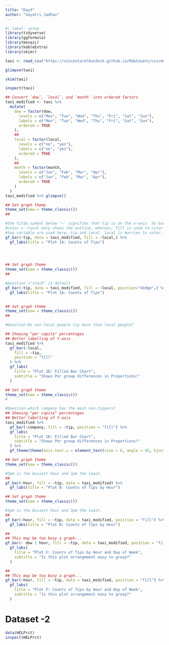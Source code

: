 ```yaml
---
title: "Day3"
author: "Gayatri Jadhav"
---
```


```r
#| label: setup
library(tidyverse)
library(ggformula)
library(mosaic)
library(kableExtra)
library(skimr)
```

```r
taxi <- read_csv("https://vincentarelbundock.github.io/Rdatasets/csv/modeldata/taxi.csv")
```

```r
glimpse(taxi)
```

```r
skim(taxi)
```

```r
inspect(taxi)
```

```r
## Convert `dow`, `local`, and `month` into ordered factors
taxi_modified <- taxi %>%
  mutate(
    dow = factor(dow,
      levels = c("Mon", "Tue", "Wed", "Thu", "Fri", "Sat", "Sun"),
      labels = c("Mon", "Tue", "Wed", "Thu", "Fri", "Sat", "Sun"),
      ordered = TRUE
    ),
    ##
    local = factor(local,
      levels = c("no", "yes"),
      labels = c("no", "yes"),
      ordered = TRUE
    ),
    ##
    month = factor(month,
      levels = c("Jan", "Feb", "Mar", "Apr"),
      labels = c("Jan", "Feb", "Mar", "Apr"),
      ordered = TRUE
    )
  )
taxi_modified %>% glimpse()
```

```r
## Set graph theme
theme_set(new = theme_classic())
##

#the tilda symbol below '~' signifies that tip is on the x-axis. So basically tilda(~) to the left of anything means that variable is on the x-axis. So here, local is also on the x-axis, but as color.
#color = ~local only shows the outline, whereas, fill is used to color it inside as well
#two variable are used here, tip and local. local is marries to color.
gf_bar(~tip, data = taxi_modified, fill = ~local,) %>%
  gf_labs(title = "Plot 1A: Counts of Tips")


    
```

```r

## Set graph theme
theme_set(new = theme_classic())
##

#position ="stack" is default
gf_bar(~tip, data = taxi_modified, fill = ~local, position="dodge",) %>%
  gf_labs(title = "Plot 1A: Counts of Tips")
 
```

```r
## Set graph theme
theme_set(new = theme_classic())
##

#Question-Do non-local people tip more than local people?

## Showing "per capita" percentages
## Better labelling of Y-axis
taxi_modified %>%
  gf_bar(~local,
    fill = ~tip,
    position = "fill"
  ) %>%
  gf_labs(
    title = "Plot 2D: Filled Bar Chart",
    subtitle = "Shows Per group differences in Proportions!"
  )
```

```r
## Set graph theme
theme_set(new = theme_classic())
#

#Question-which company has the most non-tippers?
## Showing "per capita" percentages
## Better labelling of Y-axis
taxi_modified %>%
  gf_bar(~company, fill = ~tip, position = "fill") %>%
  gf_labs(
    title = "Plot 2D: Filled Bar Chart",
    subtitle = "Shows Per group differences in Proportions!"
  ) %>%
  gf_theme(theme(axis.text.x = element_text(size = 6, angle = 45, hjust = 1)))
```

```r
## Set graph theme
theme_set(new = theme_classic())

#5pm is the busiest hour and 3pm the least.
##
gf_bar(~hour, fill = ~tip, data = taxi_modified) %>%
  gf_labs(title = "Plot B: Counts of Tips by Hour")
```

```r
## Set graph theme
theme_set(new = theme_classic())

#5pm is the busiest hour and 3pm the least.
##
gf_bar(~hour, fill = ~tip, data = taxi_modified, position = "fill") %>%
  gf_labs(title = "Plot B: Counts of Tips by Hour")
```

```r
##
## This may be too busy a graph...
gf_bar(~ dow | hour, fill = ~tip, data = taxi_modified, position = "fill") %>%
  gf_labs(
    title = "Plot F: Counts of Tips by Hour and Day of Week",
    subtitle = "Is this plot arrangement easy to grasp?"
  )
```

```r
##
## This may be too busy a graph...
gf_bar(~hour, fill = ~tip, data = taxi_modified, position = "fill") %>%
  gf_labs(
    title = "Plot F: Counts of Tips by Hour and Day of Week",
    subtitle = "Is this plot arrangement easy to grasp?"
  )
```

# Dataset -2

```r
data(HELPrct)
inspect(HELPrct)
```
